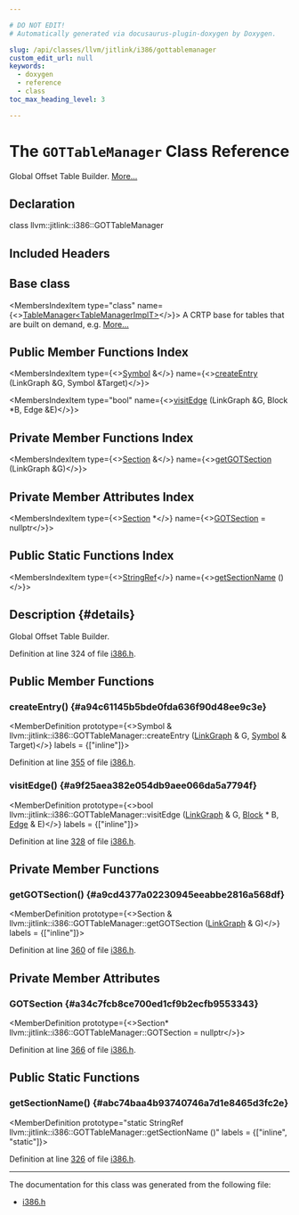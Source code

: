 ```yaml
---

# DO NOT EDIT!
# Automatically generated via docusaurus-plugin-doxygen by Doxygen.

slug: /api/classes/llvm/jitlink/i386/gottablemanager
custom_edit_url: null
keywords:
  - doxygen
  - reference
  - class
toc_max_heading_level: 3

---
```





# The `GOTTableManager` Class Reference

<DoxygenPage pluginConfig={pluginConfig}>

Global Offset Table Builder. <a href="#details">More...</a>

## Declaration

<CodeBlock>class llvm::jitlink::i386::GOTTableManager</CodeBlock>

## Included Headers

<IncludesList>
<IncludesListItem
  filePath="llvm/ExecutionEngine/JITLink/i386.h"
  permalink="/docs/api/files/include/include/llvm/include/llvm/executionengine/include/llvm/executionengine/jitlink/i386-h"
  isLocal="true" />
</IncludesList>

## Base class

<MembersIndex>

<MembersIndexItem
  type="class"
  name={<><a href="/docs/api/classes/llvm/jitlink/tablemanager">TableManager&lt;TableManagerImplT&gt;</a></>}>
A CRTP base for tables that are built on demand, e.g. <a href="/docs/api/classes/llvm/jitlink/tablemanager/#details">More...</a>
</MembersIndexItem>

</MembersIndex>

## Public Member Functions Index

<MembersIndex>

<MembersIndexItem
  type={<><a href="/docs/api/classes/llvm/jitlink/symbol">Symbol</a> &amp;</>}
  name={<><a href="#a94c61145b5bde0fda636f90d48ee9c3e">createEntry</a> (LinkGraph &amp;G, Symbol &amp;Target)</>}>
</MembersIndexItem>

<MembersIndexItem
  type="bool"
  name={<><a href="#a9f25aea382e054db9aee066da5a7794f">visitEdge</a> (LinkGraph &amp;G, Block &#42;B, Edge &amp;E)</>}>
</MembersIndexItem>

</MembersIndex>

## Private Member Functions Index

<MembersIndex>

<MembersIndexItem
  type={<><a href="/docs/api/classes/llvm/jitlink/section">Section</a> &amp;</>}
  name={<><a href="#a9cd4377a02230945eeabbe2816a568df">getGOTSection</a> (LinkGraph &amp;G)</>}>
</MembersIndexItem>

</MembersIndex>

## Private Member Attributes Index

<MembersIndex>

<MembersIndexItem
  type={<><a href="/docs/api/classes/llvm/jitlink/section">Section</a> &#42;</>}
  name={<><a href="#a34c7fcb8ce700ed1cf9b2ecfb9553343">GOTSection</a> = nullptr</>}>
</MembersIndexItem>

</MembersIndex>

## Public Static Functions Index

<MembersIndex>

<MembersIndexItem
  type={<><a href="/docs/api/classes/llvm/stringref">StringRef</a></>}
  name={<><a href="#abc74baa4b93740746a7d1e8465d3fc2e">getSectionName</a> ()</>}>
</MembersIndexItem>

</MembersIndex>

## Description {#details}

Global Offset Table Builder.

Definition at line 324 of file <a href="/docs/api/files/include/include/llvm/include/llvm/executionengine/include/llvm/executionengine/jitlink/i386-h">i386.h</a>.

<SectionDefinition>

## Public Member Functions

### createEntry() {#a94c61145b5bde0fda636f90d48ee9c3e}

<MemberDefinition
  prototype={<>Symbol &amp; llvm::jitlink::i386::GOTTableManager::createEntry (<a href="/docs/api/classes/llvm/jitlink/linkgraph">LinkGraph</a> &amp; G, <a href="/docs/api/classes/llvm/jitlink/symbol">Symbol</a> &amp; Target)</>}
  labels = {["inline"]}>

Definition at line <a href="/docs/api/files/include/include/llvm/include/llvm/executionengine/include/llvm/executionengine/jitlink/i386-h/#l00355">355</a> of file <a href="/docs/api/files/include/include/llvm/include/llvm/executionengine/include/llvm/executionengine/jitlink/i386-h">i386.h</a>.
</MemberDefinition>

### visitEdge() {#a9f25aea382e054db9aee066da5a7794f}

<MemberDefinition
  prototype={<>bool llvm::jitlink::i386::GOTTableManager::visitEdge (<a href="/docs/api/classes/llvm/jitlink/linkgraph">LinkGraph</a> &amp; G, <a href="/docs/api/classes/llvm/jitlink/block">Block</a> &#42; B, <a href="/docs/api/classes/llvm/jitlink/edge">Edge</a> &amp; E)</>}
  labels = {["inline"]}>

Definition at line <a href="/docs/api/files/include/include/llvm/include/llvm/executionengine/include/llvm/executionengine/jitlink/i386-h/#l00328">328</a> of file <a href="/docs/api/files/include/include/llvm/include/llvm/executionengine/include/llvm/executionengine/jitlink/i386-h">i386.h</a>.
</MemberDefinition>

</SectionDefinition>

<SectionDefinition>

## Private Member Functions

### getGOTSection() {#a9cd4377a02230945eeabbe2816a568df}

<MemberDefinition
  prototype={<>Section &amp; llvm::jitlink::i386::GOTTableManager::getGOTSection (<a href="/docs/api/classes/llvm/jitlink/linkgraph">LinkGraph</a> &amp; G)</>}
  labels = {["inline"]}>

Definition at line <a href="/docs/api/files/include/include/llvm/include/llvm/executionengine/include/llvm/executionengine/jitlink/i386-h/#l00360">360</a> of file <a href="/docs/api/files/include/include/llvm/include/llvm/executionengine/include/llvm/executionengine/jitlink/i386-h">i386.h</a>.
</MemberDefinition>

</SectionDefinition>

<SectionDefinition>

## Private Member Attributes

### GOTSection {#a34c7fcb8ce700ed1cf9b2ecfb9553343}

<MemberDefinition
  prototype={<>Section&#42; llvm::jitlink::i386::GOTTableManager::GOTSection = nullptr</>}>

Definition at line <a href="/docs/api/files/include/include/llvm/include/llvm/executionengine/include/llvm/executionengine/jitlink/i386-h/#l00366">366</a> of file <a href="/docs/api/files/include/include/llvm/include/llvm/executionengine/include/llvm/executionengine/jitlink/i386-h">i386.h</a>.
</MemberDefinition>

</SectionDefinition>

<SectionDefinition>

## Public Static Functions

### getSectionName() {#abc74baa4b93740746a7d1e8465d3fc2e}

<MemberDefinition
  prototype="static StringRef llvm::jitlink::i386::GOTTableManager::getSectionName ()"
  labels = {["inline", "static"]}>

Definition at line <a href="/docs/api/files/include/include/llvm/include/llvm/executionengine/include/llvm/executionengine/jitlink/i386-h/#l00326">326</a> of file <a href="/docs/api/files/include/include/llvm/include/llvm/executionengine/include/llvm/executionengine/jitlink/i386-h">i386.h</a>.
</MemberDefinition>

</SectionDefinition>

<hr/>

The documentation for this class was generated from the following file:

<ul>
<li><a href="/docs/api/files/include/include/llvm/include/llvm/executionengine/include/llvm/executionengine/jitlink/i386-h">i386.h</a></li>
</ul>

</DoxygenPage>
